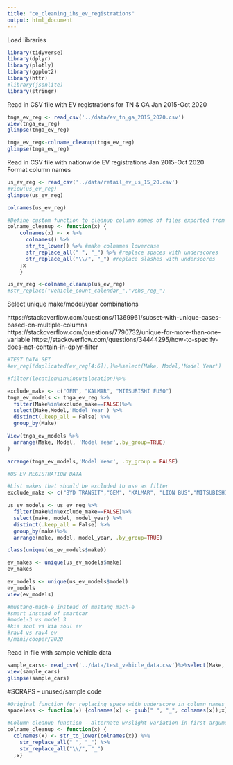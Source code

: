 ```yaml
---
title: "ce_cleaning_ihs_ev_registrations"
output: html_document
---
```


Load libraries
```r
library(tidyverse)
library(dplyr)
library(plotly)
library(ggplot2)
library(httr)
#library(jsonlite)
library(stringr)
```

Read in CSV file with EV registrations for TN & GA Jan 2015-Oct 2020
```r
tnga_ev_reg <- read_csv('../data/ev_tn_ga_2015_2020.csv')
view(tnga_ev_reg)
glimpse(tnga_ev_reg)

tnga_ev_reg<-colname_cleanup(tnga_ev_reg)
glimpse(tnga_ev_reg)
```

Read in CSV file with nationwide EV registrations Jan 2015-Oct 2020
Format column names
```r
us_ev_reg <- read_csv('../data/retail_ev_us_15_20.csv')
#view(us_ev_reg)
glimpse(us_ev_reg)

colnames(us_ev_reg)

#Define custom function to cleanup column names of files exported from IHS Markit
colname_cleanup <- function(x) {
    colnames(x) <- x %>%
      colnames() %>%
      str_to_lower() %>% #make colnames lowercase
      str_replace_all(" ", "_") %>% #replace spaces with underscores
      str_replace_all("\\/", "_") #replace slashes with underscores
    ;x 
    }

us_ev_reg <-colname_cleanup(us_ev_reg)
#str_replace("vehicle_count_calendar_","vehs_reg_")

```

Select unique make/model/year combinations

https://stackoverflow.com/questions/11369961/subset-with-unique-cases-based-on-multiple-columns
https://stackoverflow.com/questions/7790732/unique-for-more-than-one-variable
https://stackoverflow.com/questions/34444295/how-to-specify-does-not-contain-in-dplyr-filter
```r
#TEST DATA SET
#ev_reg[!duplicated(ev_reg[4:6]),]%>%select(Make, Model,'Model Year')

#filter(location%in%input$location)%>%

exclude_make <- c("GEM", "KALMAR", "MITSUBISHI FUSO")
tnga_ev_models <- tnga_ev_reg %>% 
  filter(Make%in%exclude_make==FALSE)%>%
  select(Make,Model,'Model Year') %>%
  distinct(.keep_all = False) %>%
  group_by(Make)

View(tnga_ev_models %>%
  arrange(Make, Model, 'Model Year',.by_group=TRUE)
)

arrange(tnga_ev_models,'Model Year', .by_group = FALSE)
```

```r
#US EV REGISTRATION DATA

#List makes that should be excluded to use as filter
exclude_make <- c("BYD TRANSIT","GEM", "KALMAR", "LION BUS","MITSUBISHI FUSO")

us_ev_models <- us_ev_reg %>% 
  filter(make%in%exclude_make==FALSE)%>%
  select(make, model, model_year) %>%
  distinct(.keep_all = False) %>%
  group_by(make)%>%
  arrange(make, model, model_year, .by_group=TRUE)

class(unique(us_ev_models$make))

ev_makes <- unique(us_ev_models$make)
ev_makes

ev_models <- unique(us_ev_models$model)
ev_models
view(ev_models)

#mustang-mach-e instead of mustang mach-e
#smart instead of smartcar
#model-3 vs model 3
#kia soul vs kia soul ev
#rav4 vs rav4 ev
#/mini/cooper/2020
```


Read in file with sample vehicle data
```r
sample_cars<- read_csv('../data/test_vehicle_data.csv')%>%select(Make, Model,'Model Year')
view(sample_cars)
glimpse(sample_cars)
```

#SCRAPS - unused/sample code
```r
#Original function for replacing space with underscore in column names
spaceless <- function(x) {colnames(x) <- gsub(" ", "_", colnames(x));x}

#Column cleanup function - alternate w/slight variation in first argument
colname_cleanup <- function(x) {
  colnames(x) <- str_to_lower(colnames(x)) %>% 
    str_replace_all(" ", "_") %>%
    str_replace_all("\\/", "_")
  ;x}


```

